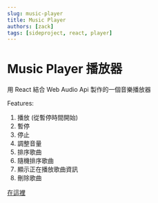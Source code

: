 ```yaml
---
slug: music-player
title: Music Player
authors: [zack]
tags: [sideproject, react, player]
---
```


# Music Player 播放器

用 React 結合 Web Audio Api 製作的一個音樂播放器

Features:

  1. 播放 (從暫停時間開始)
  2. 暫停
  3. 停止
  4. 調整音量
  5. 排序歌曲
  6. 隨機排序歌曲
  7. 顯示正在播放歌曲資訊
  8. 刪除歌曲

  [在這裡](</docs/reactThings/music-player>)